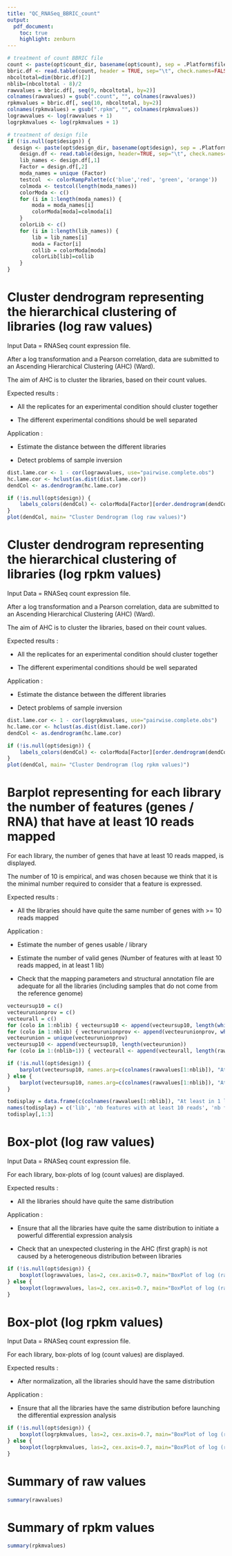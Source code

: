 ```yaml
---
title: "QC_RNASeq_BBRIC_count"
output: 
  pdf_document:
    toc: true
    highlight: zenburn    
---
```


<!--- ajout d'un saut de page apres le toc --->
\newpage

```r

# treatment of count BBRIC file
count <- paste(opt$count_dir, basename(opt$count), sep = .Platform$file.sep)
bbric.df <- read.table(count, header = TRUE, sep="\t", check.names=FALSE)
nbcoltotal=dim(bbric.df)[2]
nblib=(nbcoltotal - 8)/2
rawvalues = bbric.df[, seq(9, nbcoltotal, by=2)]
colnames(rawvalues) = gsub(".count", "", colnames(rawvalues)) 
rpkmvalues = bbric.df[, seq(10, nbcoltotal, by=2)]
colnames(rpkmvalues) = gsub(".rpkm", "", colnames(rpkmvalues)) 
lograwvalues <- log(rawvalues + 1)
logrpkmvalues <- log(rpkmvalues + 1)

# treatment of design file
if (!is.null(opt$design)) {
  design <- paste(opt$design_dir, basename(opt$design), sep = .Platform$file.sep)
	design.df <- read.table(design, header=TRUE, sep="\t", check.names=FALSE)
	lib_names <- design.df[,1]
	Factor = design.df[,2]
	moda_names = unique (Factor)
	testcol  <- colorRampPalette(c('blue','red', 'green', 'orange'))
	colmoda <- testcol(length(moda_names))
	colorModa <- c()
	for (i in 1:length(moda_names)) {
		moda = moda_names[i]
		colorModa[moda]=colmoda[i]
	}
	colorLib <- c()
	for (i in 1:length(lib_names)) {
		lib = lib_names[i]
		moda = Factor[i]
		collib = colorModa[moda]
		colorLib[lib]=collib
	}
}

```

Cluster dendrogram representing the hierarchical clustering of libraries (log raw values)
==========================================================================================
Input Data = RNASeq count expression file.

After a log transformation and a Pearson correlation, data are submitted to an Ascending Hierarchical Clustering (AHC) (Ward).

The aim of AHC is to cluster the libraries, based on their count values.

Expected results :

-	All the replicates for an experimental condition should cluster together

-	The different experimental conditions should be well separated

Application :

-	Estimate the distance between the different libraries

-	Detect problems of sample inversion

```r
dist.lame.cor <- 1 - cor(lograwvalues, use="pairwise.complete.obs")
hc.lame.cor <- hclust(as.dist(dist.lame.cor))
dendCol <- as.dendrogram(hc.lame.cor)

if (!is.null(opt$design)) {
	labels_colors(dendCol) <- colorModa[Factor][order.dendrogram(dendCol)]
}
plot(dendCol, main= "Cluster Dendrogram (log raw values)")
```
\newpage

Cluster dendrogram representing the hierarchical clustering of libraries (log rpkm values)
==========================================================================================
Input Data = RNASeq count expression file.

After a log transformation and a Pearson correlation, data are submitted to an Ascending Hierarchical Clustering (AHC) (Ward).

The aim of AHC is to cluster the libraries, based on their count values.

Expected results :

-	All the replicates for an experimental condition should cluster together

-	The different experimental conditions should be well separated

Application :

-	Estimate the distance between the different libraries

-	Detect problems of sample inversion

```r
dist.lame.cor <- 1 - cor(logrpkmvalues, use="pairwise.complete.obs")
hc.lame.cor <- hclust(as.dist(dist.lame.cor))
dendCol <- as.dendrogram(hc.lame.cor)

if (!is.null(opt$design)) {
	labels_colors(dendCol) <- colorModa[Factor][order.dendrogram(dendCol)]
}
plot(dendCol, main= "Cluster Dendrogram (log rpkm values)")
```
\newpage

Barplot representing for each library the number of features (genes / RNA) that have at least 10 reads mapped
==============================================================================================================
For each library, the number of genes that have at least 10 reads mapped, is displayed.

The number of 10 is empirical, and was chosen because we think that it is the minimal number required to consider that a feature is expressed.

Expected results :

-	All the libraries should have quite the same number of genes with >= 10 reads mapped

Application :

-	Estimate the number of genes usable / library

-	Estimate the number of valid genes (Number of features with at least 10 reads mapped, in at least 1 lib)

-	Check that the mapping parameters and structural annotation file are adequate for all the libraries (including samples that do not come from the reference genome)


```r
vecteursup10 = c()
vecteurunionprov = c()
vecteurall = c()
for (colo in 1:nblib) { vecteursup10 <- append(vecteursup10, length(which(rawvalues[,colo]>9)))}
for (colo in 1:nblib) { vecteurunionprov <- append(vecteurunionprov, which(rawvalues[,colo]>9))}
vecteurunion = unique(vecteurunionprov)
vecteursup10 <- append(vecteursup10, length(vecteurunion))
for (colo in 1:(nblib+1)) { vecteurall <- append(vecteurall, length(rawvalues[,1]))}

if (!is.null(opt$design)) {
	barplot(vecteursup10, names.arg=c(colnames(rawvalues[1:nblib]), "At least in 1 lib"), las=2, cex.names=0.7, col=c(colorLib, "black"), ylim=c(0,max(vecteurall)))
} else {
	barplot(vecteursup10, names.arg=c(colnames(rawvalues[1:nblib]), "At least in 1 lib"), las=2, cex.names=0.7, ylim=c(0,max(vecteurall)))
}

todisplay = data.frame(c(colnames(rawvalues[1:nblib]), "At least in 1 lib"),vecteursup10, vecteurall)
names(todisplay) = c('lib', 'nb features with at least 10 reads', 'nb features total')
todisplay[,1:3]
```
\newpage

Box-plot (log raw values)
=========================
Input Data = RNASeq count expression file.

For each library, box-plots of log (count values) are displayed.

Expected results :

-	All the libraries should have quite the same distribution

Application :

-	Ensure that all the libraries have quite the same distribution to initiate a powerful differential expression analysis

-	Check that an unexpected clustering in the AHC (first graph) is not caused by a heterogeneous distribution between libraries

```r
if (!is.null(opt$design)) {
	boxplot(lograwvalues, las=2, cex.axis=0.7, main="BoxPlot of log (raw counts)", col=colorLib)
} else {
	boxplot(lograwvalues, las=2, cex.axis=0.7, main="BoxPlot of log (raw counts)")
}
```
\newpage

Box-plot (log rpkm values)
============================
Input Data = RNASeq count expression file.

For each library, box-plots of log (count values) are displayed.

Expected results :

-	After normalization, all the libraries should have the same distribution

Application :

-	Ensure that all the libraries have the same distribution before launching the differential expression analysis

```r
if (!is.null(opt$design)) {
	boxplot(logrpkmvalues, las=2, cex.axis=0.7, main="BoxPlot of log (rpkm counts)", col=colorLib)
} else {
	boxplot(logrpkmvalues, las=2, cex.axis=0.7, main="BoxPlot of log (rpkm counts)")
}
```
\newpage

Summary of raw values
============================

```r
summary(rawvalues)
```
\newpage

Summary of rpkm values
============================
```r
summary(rpkmvalues)
```
